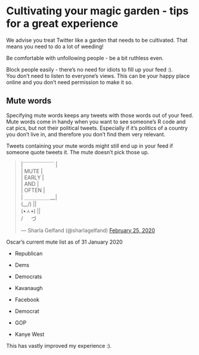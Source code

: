 # Cultivating your magic garden - tips for a great experience

We advise you treat Twitter like a garden that needs to be cultivated. That means you need to do a lot of weeding!

Be comfortable with unfollowing people - be a bit ruthless even.

Block people easily - there's no need for idiots to fill up your feed :).  
You don't need to listen to everyone's views. This can be your happy place online and you don't need permission to make it so.

## Mute words

Specifying mute words keeps any tweets with those words out of your feed. Mute words come in handy when you want to see someone's R code and cat pics, but not their political tweets. Especially if it's politics of a country you don't live in, and therefore you don't find them very relevant. 

Tweets containing your mute words might still end up in your feed if someone quote tweets it. The mute doesn't pick those up.

<blockquote class="twitter-tweet"><p lang="en" dir="ltr">|￣￣￣￣￣￣ |<br>| MUTE |<br>| EARLY | <br>| AND | <br>| OFTEN |<br>| ＿＿＿＿＿__| <br>(\__/) || <br>(•ㅅ•) || <br>/ 　 づ</p>&mdash; Sharla Gelfand (@sharlagelfand) <a href="https://twitter.com/sharlagelfand/status/1232161684820811776?ref_src=twsrc%5Etfw">February 25, 2020</a></blockquote> <script async src="https://platform.twitter.com/widgets.js" charset="utf-8"></script>


Oscar's current mute list as of 31 January 2020

* Republican

* Dems

* Democrats

* Kavanaugh

* Facebook

* Democrat

* GOP

* Kanye West


This has vastly improved my experience :).

